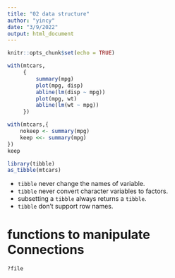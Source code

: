 ```yaml
---
title: "02 data structure"
author: "yincy"
date: "3/9/2022"
output: html_document
---
```


```r
knitr::opts_chunk$set(echo = TRUE)
```

```r
with(mtcars,
     {
         summary(mpg)
         plot(mpg, disp)
         abline(lm(disp ~ mpg))
         plot(mpg, wt)
         abline(lm(wt ~ mpg))
     })

with(mtcars,{
    nokeep <- summary(mpg)
    keep <<- summary(mpg)
})
keep
```


```r
library(tibble)
as_tibble(mtcars)
```

- `tibble` never change the names of variable.  
- `tibble` never convert character variables to factors.  
- subsetting a `tibble` always returns a `tibble`.  
- `tibble` don't support row names.  


# functions to manipulate Connections
```r
?file
```





















